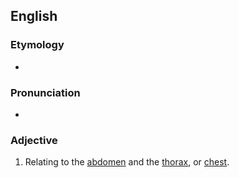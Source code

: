 ==English==

===Etymology===
* {{prefix|abdomino|thoracic|t1=abdomen|t2=chest|lang=en}}

===Pronunciation===
* {{a|US}} {{IPA|/æbˌdɑm.ɪ.noʊ.θɔɹ.æs.ɪk/|/æbˌdɑm.ɪ.noʊ.θoʊ.ɹæs.ɪk/|lang=en}}

===Adjective===
{{en-adj|-}}

# Relating to the [[abdomen]] and the [[thorax]], or [[chest]].
